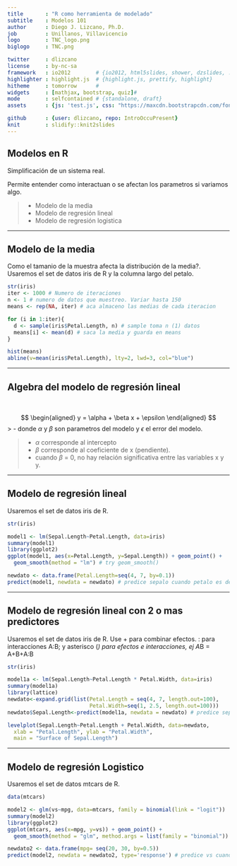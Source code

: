 ```yaml
---
title       : "R como herramienta de modelado"
subtitle    : Modelos 101
author      : Diego J. Lizcano, Ph.D.
job         : Unillanos, Villavicencio
logo        : TNC_logo.png
biglogo     : TNC.png

twitter     : dlizcano
license     : by-nc-sa  
framework   : io2012        # {io2012, html5slides, shower, dzslides, ...}
highlighter : highlight.js  # {highlight.js, prettify, highlight}
hitheme     : tomorrow      # 
widgets     : [mathjax, bootstrap, quiz]# 
mode        : selfcontained # {standalone, draft}
assets      : {js: 'test.js', css: "https://maxcdn.bootstrapcdn.com/font-awesome/4.6.3/css/font-awesome.min.css"}

github      : {user: dlizcano, repo: IntroOccuPresent}
knit        : slidify::knit2slides
---
```



## Modelos en R

Simplificación de un sistema real.   

Permite entender como interactuan o se afectan los parametros si variamos algo.  

> - Modelo de la media
> - Modelo de regresión lineal
> - Modelo de regresión logistica

---

## Modelo de la media

Como el tamanio de la muestra afecta la distribución de la media?. Usaremos el set de datos iris de R y la columna largo del petalo. 

```r

str(iris)
iter <- 1000 # Numero de iteraciones
n <- 1 # numero de datos que muestreo. Variar hasta 150
means <- rep(NA, iter) # aca almaceno las medias de cada iteracion

for (i in 1:iter){
  d <- sample(iris$Petal.Length, n) # sample toma n (1) datos 
  means[i] <- mean(d) # saca la media y guarda en means 
}

hist(means)
abline(v=mean(iris$Petal.Length), lty=2, lwd=3, col="blue")

```

---

## Algebra del modelo de regresión lineal

<br />


$$
\begin{aligned}
y = \alpha + \beta x + \epsilon
\end{aligned}
$$
> - donde $\alpha$  y $\beta$ son parametros del modelo y $\epsilon$ el error del modelo.

> - $\alpha$ corresponde al intercepto 
> - $\beta$ corresponde al coeficiente de x (pendiente).
> - cuando $\beta$ = 0, no hay relación significativa entre las variables x y y.

---

## Modelo de regresión lineal

Usaremos el set de datos iris de R.

```r

str(iris)

model1 <- lm(Sepal.Length~Petal.Length, data=iris)
summary(model1)
library(ggplot2)
ggplot(model1, aes(x=Petal.Length, y=Sepal.Length)) + geom_point() + 
  geom_smooth(method = "lm") # try geom_smooth()

newdato <- data.frame(Petal.Length=seq(4, 7, by=0.1))
predict(model1, newdata = newdato) # predice sepalo cuando petalo es de 4 a 7

```

---

## Modelo de regresión lineal con 2 o mas predictores

Usaremos el set de datos iris de R. Use +	para combinar efectos. :	para interacciones A:B; y asterisco (*)	para efectos e interacciones, ej A*B = A+B+A:B


```r

str(iris)

model1a <- lm(Sepal.Length~Petal.Length * Petal.Width, data=iris)
summary(model1a)
library(lattice)
newdato<-expand.grid(list(Petal.Length = seq(4, 7, length.out=100), 
                          Petal.Width=seq(1, 2.5, length.out=100)))
newdato$Sepal.Length<-predict(model1a, newdata = newdato) # predice sepalo con petalo de 4 a 7 y 1 a 2.5

levelplot(Sepal.Length~Petal.Length + Petal.Width, data=newdato,
  xlab = "Petal.Length", ylab = "Petal.Width",
  main = "Surface of Sepal.Length")

```


---

## Modelo de regresión Logistico

Usaremos el set de datos mtcars de R.

```r

data(mtcars)

model2 <- glm(vs~mpg, data=mtcars, family = binomial(link = "logit"))
summary(model2)
library(ggplot2)
ggplot(mtcars, aes(x=mpg, y=vs)) + geom_point() + 
  geom_smooth(method = "glm", method.args = list(family = "binomial"))

newdato2 <- data.frame(mpg= seq(20, 30, by=0.5))
predict(model2, newdata = newdato2, type='response') # predice vs cuando mpg es de 20 a 30

```

